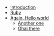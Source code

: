 - [Introduction](/)
- [Ruby](/ruby)
- [Again, Hello world](/hello-world-2)
  - [Another one](/hello-world-3)
  - [Ohai there](/hello-world-4)
